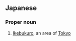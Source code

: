 ==Japanese==
{{ja-kanjitab|いけ|ふくろ|k2=ぶくろ|r=y|yomi=kun}}

===Proper noun===
{{ja-pos|いけぶくろ|proper}}

# [[Ikebukuro]], an area of [[Tokyo]]